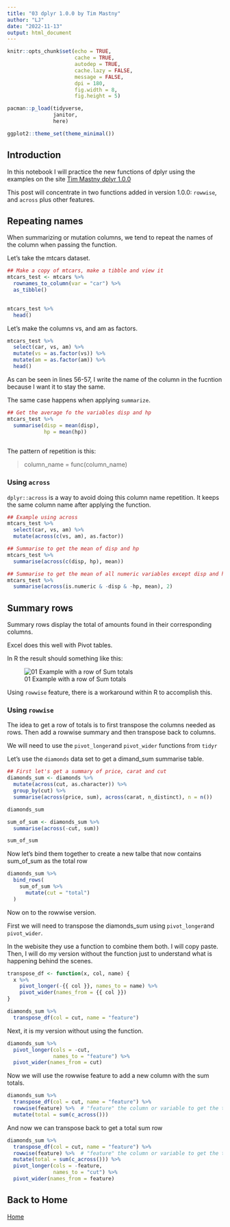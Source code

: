 ```yaml
---
title: "03 dplyr 1.0.0 by Tim Mastny"
author: "LJ"
date: "2022-11-13"
output: html_document
---
```


```r
knitr::opts_chunk$set(echo = TRUE, 
                      cache = TRUE, 
                      autodep = TRUE,
                      cache.lazy = FALSE,
                      message = FALSE, 
                      dpi = 180,
                      fig.width = 8, 
                      fig.height = 5)

pacman::p_load(tidyverse,
               janitor,
               here)

ggplot2::theme_set(theme_minimal())


```

## Introduction

In this notebook I will practice the new functions of dplyr using the examples on the site [Tim Mastny dplyr 1.0.0](https://timmastny.com/blog/dplyr-1-rowwise-across/)

This post will concentrate in two functions added in version 1.0.0: `rowwise`, and `across` plus other features.

## Repeating names

When summarizing or mutation columns, we tend to repeat the names of the column when passing the function.

Let's take the mtcars dataset.

```r
## Make a copy of mtcars, make a tibble and view it
mtcars_test <- mtcars %>% 
  rownames_to_column(var = "car") %>% 
  as_tibble()
  

mtcars_test %>% 
  head()

```

Let's make the columns vs, and am as factors.

```r
mtcars_test %>% 
  select(car, vs, am) %>% 
  mutate(vs = as.factor(vs)) %>% 
  mutate(am = as.factor(am)) %>% 
  head()


```

As can be seen in lines 56-57, I write the name of the column in the fucntion because I want it to stay the same.

The same case happens when applying `summarize`.

```r
## Get the average fo the variables disp and hp
mtcars_test %>% 
  summarise(disp = mean(disp),
            hp = mean(hp))
  

```

The pattern of repetition is this:

> column_name = func(column_name)

### Using `across`

`dplyr::across` is a way to avoid doing this column name repetition. It keeps the same column name after applying the function.

```r
## Example using across
mtcars_test %>% 
  select(car, vs, am) %>%
  mutate(across(c(vs, am), as.factor))

```

```r
## Summarise to get the mean of disp and hp
mtcars_test %>% 
  summarise(across(c(disp, hp), mean))

```

```r
## Summarise to get the mean of all numeric variables except disp and hp
mtcars_test %>% 
  summarise(across(is.numeric & -disp & -hp, mean), 2)

```

## Summary rows

Summary rows display the total of amounts found in their corresponding columns.

Excel does this well with Pivot tables.

In R the result should something like this:

![01 Example with a row of Sum totals](assets/01_total-row-example.png)

Using `rowwise` feature, there is a workaround within R to accomplish this.

### Using `rowwise`

The idea to get a row of totals is to first transpose the columns needed as rows. Then add a rowwise summary and then transpose back to columns.

We will need to use the `pivot_longer`and `pivot_wider` functions from `tidyr`

Let's use the `diamonds` data set to get a dimand_sum summarise table.

```r
## First let's get a summary of price, carat and cut
diamonds_sum <- diamonds %>% 
  mutate(across(cut, as.character)) %>% 
  group_by(cut) %>% 
  summarise(across(price, sum), across(carat, n_distinct), n = n())

diamonds_sum 

```

```r
sum_of_sum <- diamonds_sum %>% 
  summarise(across(-cut, sum))

sum_of_sum

```

Now let's bind them together to create a new talbe that now contains sum_of_sum as the total row

```r
diamonds_sum %>% 
  bind_rows( 
    sum_of_sum %>% 
      mutate(cut = "total")
  )

```

Now on to the rowwise version.

First we will need to transpose the diamonds_sum using `pivot_longer`and `pivot_wider`.


In the webisite they use a function to combine them both.  I will copy paste.
Then, I will do my version without the function just to understand what is 
happening behind the scenes.  

```r
transpose_df <- function(x, col, name) {
  x %>%
    pivot_longer(-{{ col }}, names_to = name) %>%
    pivot_wider(names_from = {{ col }})
}

diamonds_sum %>%
  transpose_df(col = cut, name = "feature")

```
Next, it is my version without using the function.  

```r
diamonds_sum %>% 
  pivot_longer(cols = -cut,
               names_to = "feature") %>% 
  pivot_wider(names_from = cut)

```

Now we will use the rowwise feature to add a new column with the sum totals.

```r
diamonds_sum %>%
  transpose_df(col = cut, name = "feature") %>% 
  rowwise(feature) %>%  # "feature" the column or variable to get the totals from
  mutate(total = sum(c_across()))

```

And now we can transpose back to get a total sum row

```r
diamonds_sum %>%
  transpose_df(col = cut, name = "feature") %>% 
  rowwise(feature) %>%  # "feature" the column or variable to get the totals from
  mutate(total = sum(c_across())) %>% 
  pivot_longer(cols = -feature,
               names_to = "cut") %>% 
  pivot_wider(names_from = feature)


```



## Back to Home

[Home](index.html)





















































